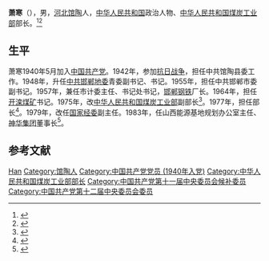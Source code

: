 {{Otheruses|萧寒|other=同名或類似名的其它條目描述}}

'''萧寒'''（{{bd|1926年|12月|2019年|10月26日|catIdx=Xiao}}），男，[[河北|河北]][[馆陶县|馆陶]]人，[[中华人民共和国|中华人民共和国]]政治人物、[[中华人民共和国煤炭工业部|中华人民共和国煤炭工业部]]部长。<ref>{{Cite web|title=肖寒同志逝世|url=http://www.xinhuanet.com/politics/2019-11/01/c_1125180058.htm|accessdate=2020-06-07|work=新华网|archiveurl=https://web.archive.org/web/20200607133512/http://www.xinhuanet.com/politics/2019-11/01/c_1125180058.htm|archivedate=2020-06-07|dead-url=no}}</ref><ref>{{Cite web|title=原煤炭工业部部长、原神华集团董事长肖寒逝世|url=http://news.sina.com.cn/o/2019-10-25/doc-iicezuev4819424.shtml|accessdate=|work=|archive-date=2019-10-26|archive-url=https://web.archive.org/web/20191026110654/http://news.sina.com.cn/o/2019-10-25/doc-iicezuev4819424.shtml|dead-url=no}}</ref>

== 生平 ==
萧寒1940年5月加入[[中国共产党|中国共产党]]。1942年，参加[[抗日战争|抗日战争]]，担任中共馆陶县委工作。1948年，升任[[中共邯郸地委|中共邯郸地委]]青委副书记、书记。1955年，担任中共邯郸市委副书记。1957年，兼任市计委主任、书记处书记，[[邯郸钢铁|邯郸钢铁]]厂长。1964年，担任[[开滦煤矿|开滦煤矿]]书记。1975年，改[[中华人民共和国煤炭工业部|中华人民共和国煤炭工业部]]副部长<ref>{{cite book|author=当代中国丛书编辑部|title=《当代中国的煤炭工业》|year=1988年|publisher=中国社会科学出版社|pages=698页}}</ref>。1977年，担任部长<ref>{{cite news|title=原煤炭部长肖寒：我的两个儿子死于唐山地震|url=http://news.sina.com.cn/c/2006-07-27/100210550225.shtml|accessdate=2012-02-05|newspaper=长城在线|archive-date=2019-10-26|archive-url=https://web.archive.org/web/20191026090904/http://news.sina.com.cn/c/2006-07-27/100210550225.shtml|dead-url=no}}</ref>。1979年，改任[[国家经委|国家经委]]副主任。1983年，任山西能源基地规划办公室主任、[[神华集团|神华集团]]董事长<ref>{{cite book|author=煤炭工业部|title=《中国煤炭工业年鉴》|year=1996年|location=煤炭工业出版社|isbn=9787502014209|pages=5页}}</ref>。

== 参考文献 ==
{{reflist}}

{{第5届国务院}}

{{Authority control}}
{{DEFAULTSORT:Xiao萧}}
[[Category:萧姓|Han]]
[[Category:馆陶人|Category:馆陶人]]
[[Category:中国共产党党员_(1940年入党)|Category:中国共产党党员 (1940年入党)]]
[[Category:中华人民共和国煤炭工业部部长|Category:中华人民共和国煤炭工业部部长]]
[[Category:中国共产党第十一届中央委员会候补委员|Category:中国共产党第十一届中央委员会候补委员]]
[[Category:中国共产党第十二届中央委员会委员|Category:中国共产党第十二届中央委员会委员]]